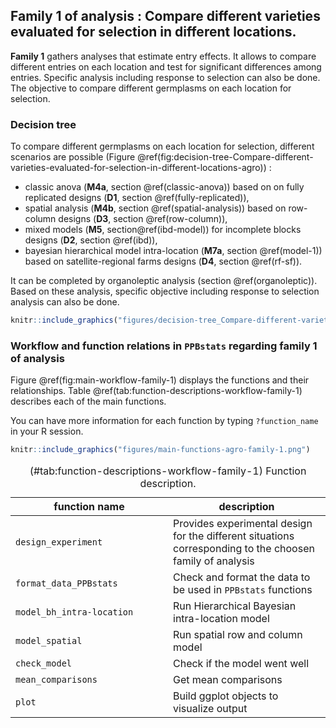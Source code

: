 ## Family 1 of analysis : Compare different varieties evaluated for selection in different locations. {#family-1}

**Family 1** gathers analyses that estimate entry effects.
It allows to compare different entries on each location and test for significant differences among entries.
Specific analysis including response to selection can also be done.
The objective to compare different germplasms on each location for selection.

### Decision tree

To compare different germplasms on each location for selection, different scenarios are possible (Figure \@ref(fig:decision-tree-Compare-different-varieties-evaluated-for-selection-in-different-locations-agro)) :

- classic anova (**M4a**, section \@ref(classic-anova)) based on on fully replicated designs (**D1**, section \@ref(fully-replicated)),
- spatial analysis (**M4b**, section \@ref(spatial-analysis)) based on row-column designs (**D3**, section \@ref(row-column)),
- mixed models (**M5**, section\@ref(ibd-model)) for incomplete blocks designs (**D2**, section \@ref(ibd)),
- bayesian hierarchical model intra-location (**M7a**, section \@ref(model-1)) based on satellite-regional farms designs (**D4**, section \@ref(rf-sf)). 

It can be completed by organoleptic analysis (section \@ref(organoleptic)).
Based on these analysis, specific objective including response to selection analysis can also be done.

```r
knitr::include_graphics("figures/decision-tree_Compare-different-varieties-evaluated-for-selection-in-different-locations_agro.png")
```

### Workflow and function relations in `PPBstats` regarding family 1 of analysis

Figure \@ref(fig:main-workflow-family-1) displays the functions and their relationships.
Table \@ref(tab:function-descriptions-workflow-family-1) describes each of the main functions.

You can have more information for each function by typing `?function_name` in your R session.

```r
knitr::include_graphics("figures/main-functions-agro-family-1.png")
```

| function name | description |
| --- | --- |
| `design_experiment` | Provides experimental design for the different situations corresponding to the choosen family of analysis |
| `format_data_PPBstats` | Check and format the data to be used in `PPBstats` functions |
| `model_bh_intra-location` | Run Hierarchical Bayesian intra-location model |
| `model_spatial` | Run spatial row and column model |
| `check_model` |  Check if the model went well |
| `mean_comparisons` |  Get mean comparisons |
| `plot` | Build ggplot objects to visualize output |
Table: (\#tab:function-descriptions-workflow-family-1) Function description.

